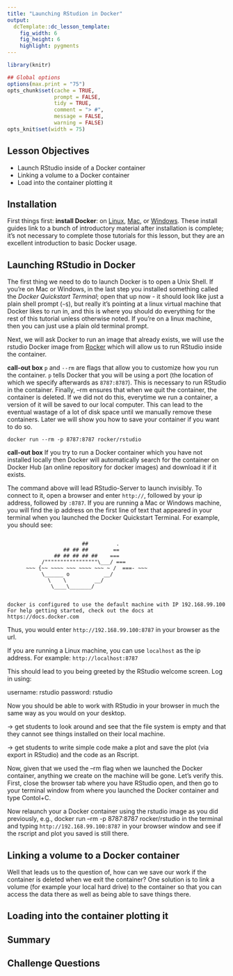 ```yaml
---
title: "Launching RStudion in Docker"
output:
  dcTemplate::dc_lesson_template:
    fig_width: 6
    fig_height: 6
    highlight: pygments
---
```



```r
library(knitr)

## Global options
options(max.print = "75")
opts_chunk$set(cache = TRUE,
               prompt = FALSE,
               tidy = TRUE,
               comment = "> #",
               message = FALSE,
               warning = FALSE)
opts_knit$set(width = 75)
```

## Lesson Objectives

- Launch RStudio inside of a Docker container
- Linking a volume to a Docker container
- Load into the container plotting it

## Installation

First things first: **install Docker**: on [Linux](https://docs.docker.com/linux/step_one/), [Mac](https://docs.docker.com/mac/step_one/), or [Windows](https://docs.docker.com/windows/step_one/). These install guides link to a bunch of introductory material after installation is complete; it's not necessary to complete those tutorials for this lesson, but they are an excellent introduction to basic Docker usage.

## Launching RStudio in Docker

The first thing we need to do to launch Docker is to open a Unix Shell. If you're on Mac or Windows, in the last step you installed something called the *Docker Quickstart Terminal*; open that up now - it should look like just a plain shell prompt (`~$`), but really it's pointing at a linux virtual machine that Docker likes to run in, and this is where you should do everything for the rest of this tutorial unless otherwise noted. If you're on a linux machine, then you can just use a plain old terminal prompt.

Next, we will ask Docker to run an image that already exists, we will use the rstudio Docker image from [Rocker](https://github.com/rocker-org/rocker/wiki) which will allow us to run RStudio inside the container. 

**call-out box**
`p` and `--rm` are flags that allow you to customize how you run the container. `p` tells Docker that you will be using a port (the location of which we specify afterwards as `8787:8787`). This is necessary to run RStudio in the container. Finally, --rm ensures that when we quit the container, the container is deleted. If we did not do this, everytime we run a container, a version of it will be saved to our local computer. This can lead to the eventual wastage of a lot of disk space until we manually remove these containers. Later we will show you how to save your container if you want to do so.

~~~
docker run --rm -p 8787:8787 rocker/rstudio
~~~

**call-out box**
If you try to run a Docker container which you have not installed locally then Docker will automatically search for the container on Docker Hub (an online repository for docker images) and download it if it exists.

The command above will lead RStudio-Server to launch invisibly. To connect to it, open a browser and enter `http://`, followed by your ip address, followed by `:8787`. If you are running a Mac or Windows machine, you will find the ip address on the first line of text that appeared in your terminal when you launched the Docker Quickstart Terminal. For example, you should see:

~~~

                        ##         .
                  ## ## ##        ==
               ## ## ## ## ##    ===
           /"""""""""""""""""\___/ ===
      ~~~ {~~ ~~~~ ~~~ ~~~~ ~~~ ~ /  ===- ~~~
           \______ o           __/
             \    \         __/
              \____\_______/


docker is configured to use the default machine with IP 192.168.99.100
For help getting started, check out the docs at https://docs.docker.com
~~~

Thus, you would enter `http://192.168.99.100:8787` in your browser as the url.

If you are running a Linux machine, you can use `localhost` as the ip address. For example: `http://localhost:8787`

This should lead to you being greeted by the RStudio welcome screen. Log in using:

username: rstudio
password: rstudio

Now you should be able to work with RStudio in your browser in much the same way as you would on your desktop.

-> get students to look around and see that the file system is empty and that they cannot see things installed on their local machine.

-> get students to write simple code make a plot and save the plot (via export in RStudio) and the code as an Rscript.

Now, given that we used the --rm flag when we launched the Docker container, anything we create on the machine will be gone. Let's verify this. First, close the browser tab where you have RStudio open, and then go to your terminal window from where you launched the Docker container and type Contol+C.

Now relaunch your a Docker container using the rstudio image as you did previously, e.g., docker run --rm -p 8787:8787 rocker/rstudio in the terminal and typing `http://192.168.99.100:8787` in your browser window and see if the rscript and plot you saved is still there.

## Linking a volume to a Docker container

Well that leads us to the question of, how can we save our work if the container is deleted when we exit the container? One solution is to link a volume (for example your local hard drive) to the container so that you can access the data there as well as being able to save things there.

## Loading into the container plotting it


## Summary


## Challenge Questions
